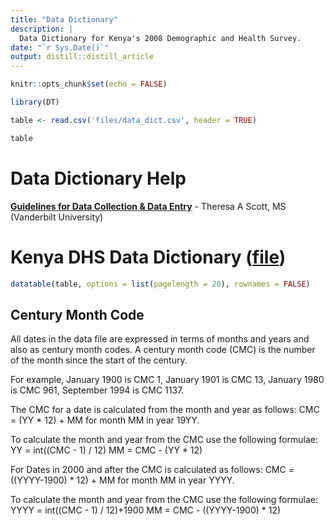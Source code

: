 ```yaml
---
title: "Data Dictionary"
description: |
  Data Dictionary for Kenya's 2008 Demographic and Health Survey.
date: "`r Sys.Date()`"
output: distill::distill_article
---
```


```r
knitr::opts_chunk$set(echo = FALSE)

library(DT)
```

```r

table <- read.csv('files/data_dict.csv', header = TRUE)

table

```

# Data Dictionary Help

[__Guidelines for Data Collection & Data Entry__](files/Data_Dictionary_Vanderbuilt.pdf) - Theresa A Scott, MS (Vanderbilt University)

# Kenya DHS Data Dictionary ([file](files/data_dict.csv))
```r
datatable(table, options = list(pagelength = 20), rownames = FALSE)
```



## Century Month Code

All dates in the data file are expressed in terms of months and years and also as century month
codes. A century month code (CMC) is the number of the month since the start of the century.

For example, January 1900 is CMC 1, January 1901 is CMC 13, January 1980 is CMC 961,
September 1994 is CMC 1137.

The CMC for a date is calculated from the month and year as follows:
    CMC = (YY * 12) + MM for month MM in year 19YY.
    
To calculate the month and year from the CMC use the following formulae:
    YY = int((CMC - 1) / 12) MM = CMC - (YY * 12)
    
For Dates in 2000 and after the CMC is calculated as follows:
    CMC = ((YYYY-1900) * 12) + MM for month MM in year YYYY.
    
To calculate the month and year from the CMC use the following formulae:
    YYYY = int((CMC - 1) / 12)+1900 MM = CMC - ((YYYY-1900) * 12)